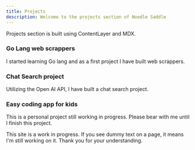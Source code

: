 ```yaml
---
title: Projects
description: Welcome to the projects section of Noodle Saddle
---
```

Projects section is built using ContentLayer and MDX.
<div className="grid sm:grid-cols-2 gap-4 mt-6">

<Card href="/projects/golang">

### Go Lang web scrappers

I started learning Go lang and as a first project I have built web scrappers.

</Card>

<Card href="/projects/chatSearch" >

### Chat Search project

Utilizing the Open AI API, I have built a chat search project.

</Card>

<Card href="/projects/codeForKids" disabled>

### Easy coding app for kids

This is a personal project still working in progress. Please bear with me until I finish this project.

</Card>
</div>

<Callout>

This site is a work in progress. If you see dummy text on a page, it means I'm still working on it. Thank you for your understanding.

</Callout>

